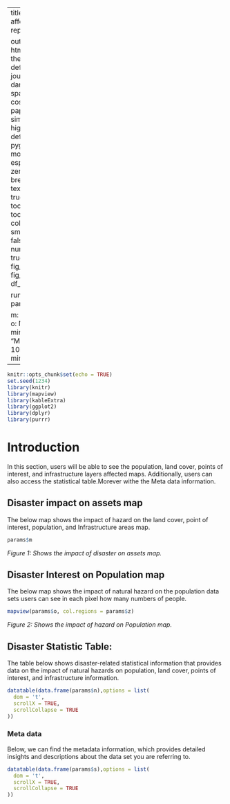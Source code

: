 
---
title: Disaster affected statistics report.|


output: 
 html_document:
   theme: flatly # default, cerulean, journal, flatly, darkly, readable, spacelab, united, cosmo, lumen, paper, sandstone, simplex, and yeti
   highlight: tango # default, tango, pygments, kate, monochrome, espresso, zenburn, haddock, breezedark, and textmate
   smart: true
   toc: true
   toc_depth: 2
   toc_float:
     collapsed: false
     smooth_scroll: false
   numbers_sections: true
   fig_width: 7
   fig_height: 6
   fig_caption: true
   df_print: paged

runtime: shiny   
params:

  m: NA
  n: NA
  s: NA
  o: NA 
  z: NA
  minimum: 
    label: "Minimum:"
    value: 100
    input: slider
    min: 0
    max: 1000
---


```{r setup, include=FALSE}
knitr::opts_chunk$set(echo = TRUE)
set.seed(1234)
library(knitr)
library(mapview)
library(kableExtra)
library(ggplot2)
library(dplyr)
library(purrr)

```
# Introduction

In this section, users will be able to see the population, land cover, points of interest, and infrastructure layers affected  maps.
Additionally, users can also access the statistical table.Morever withe the Meta data information.


## Disaster impact on assets map

The below map shows the impact of hazard on the land cover, point of interest, population, and Infrastructure areas map.

```{r echo=FALSE, message=TRUE, paged.print=FALSE,warning=FALSE}

params$m

```
*Figure 1: Shows the impact of disaster on assets map.* 

## Disaster Interest on Population map

The below map shows the impact of natural hazard on the population data sets users can see in each pixel how many numbers of people.

```{r echo=FALSE, message=TRUE, paged.print=FALSE,warning=FALSE}

mapview(params$o, col.regions = params$z)


```
*Figure 2: Shows the impact of hazard on Population map.* 


## Disaster Statistic Table:

The table below shows disaster-related statistical information that provides data on the impact of natural hazards on population, land cover, points of interest, and infrastructure information. 

```{r echo=FALSE, message=TRUE, paged.print=FALSE}

datatable(data.frame(params$n),options = list(
  dom = 't',
  scrollX = TRUE,
  scrollCollapse = TRUE
))

```


### Meta data
Below, we can find the metadata information, which provides detailed insights and descriptions about the data set you are referring to.
```{r echo=FALSE, message=TRUE, paged.print=FALSE}

datatable(data.frame(params$s),options = list(
  dom = 't',
  scrollX = TRUE,
  scrollCollapse = TRUE
))


```


